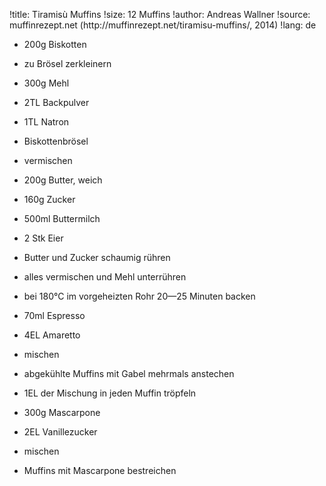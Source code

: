 !title: Tiramisù Muffins
!size: 12 Muffins
!author: Andreas Wallner
!source: muffinrezept.net (http://muffinrezept.net/tiramisu-muffins/, 2014)
!lang: de

* 200g Biskotten
- zu Brösel zerkleinern

* 300g Mehl
* 2TL Backpulver
* 1TL Natron
* Biskottenbrösel
- vermischen

* 200g Butter, weich
* 160g Zucker
* 500ml Buttermilch
* 2 Stk Eier
- Butter und Zucker schaumig rühren
- alles vermischen und Mehl unterrühren
- bei 180°C im vorgeheizten Rohr 20—25 Minuten backen

* 70ml Espresso
* 4EL Amaretto
- mischen
- abgekühlte Muffins mit Gabel mehrmals anstechen
- 1EL der Mischung in jeden Muffin tröpfeln

* 300g Mascarpone
* 2EL Vanillezucker
- mischen
- Muffins mit Mascarpone bestreichen

